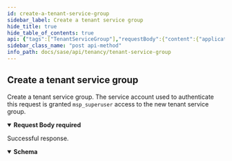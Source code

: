 ```yaml
---
id: create-a-tenant-service-group
sidebar_label: Create a tenant service group
hide_title: true
hide_table_of_contents: true
api: {"tags":["TenantServiceGroup"],"requestBody":{"content":{"application/json":{"schema":{"type":"object","allOf":[{"required":["display_name"],"type":"object","properties":{"parent_id":{"description":"The TSG ID for this tenant service group's parent.\n","allOf":[{"type":"string","allOf":[{"description":"A unique identifier.","maxLength":10,"minLength":10,"pattern":"^1[0-9]+$","type":"string","readOnly":true,"example":"1378242802"}],"readOnly":false,"example":1995877003}]},"display_name":{"description":"The tenant service group's display name.\n","type":"string","example":"AT&T"},"vertical":{"description":"A token that identifies the business vertical supported by the SASE\nproducts managed by this TSG.\n","type":"string","enum":["High Tech","Education","Manufacturing","Hospitality","Professional & Legal Services","Wholesale & Retail","Finance","Telecommunications","State & Local Government","Transportation & Logistics","Federal Government","Media & Entertainment","Nonclassifiable Establishments","Healthcare","Utilities & Energy","Insurance","Agriculture","Pharma & Life Sciences","Construction","Aerospace & Defense","Real Estate","Restaurant/Food Industry","Other"],"example":"High Tech"}}}]}}},"required":true},"responses":{"200":{"content":{"application/json":{"schema":{"allOf":[{"type":"object","allOf":[{"required":["id"],"type":"object","properties":{"id":{"description":"The tenant service group's ID.","allOf":[{"description":"A unique identifier.","maxLength":10,"minLength":10,"pattern":"^1[0-9]+$","type":"string","readOnly":true,"example":"1378242802"}],"readOnly":true},"parent_id":{"description":"The TSG ID for this tenant service group's parent.\n","allOf":[{"type":"string","allOf":[{"description":"A unique identifier.","maxLength":10,"minLength":10,"pattern":"^1[0-9]+$","type":"string","readOnly":true,"example":"1378242802"}],"readOnly":false,"example":1995877003}]},"display_name":{"description":"The tenant service group's display name.\n","type":"string","example":"AT&T"},"vertical":{"description":"A token that identifies the business vertical supported by the SASE\nproducts managed by this TSG.\n","type":"string","enum":["High Tech","Education","Manufacturing","Hospitality","Professional & Legal Services","Wholesale & Retail","Finance","Telecommunications","State & Local Government","Transportation & Logistics","Federal Government","Media & Entertainment","Nonclassifiable Establishments","Healthcare","Utilities & Energy","Insurance","Agriculture","Pharma & Life Sciences","Construction","Aerospace & Defense","Real Estate","Restaurant/Food Industry","Other"],"example":"High Tech"}}}]}]}}},"description":"Successful response."}},"operationId":"post-tenancy-v1-tenant_service_groups","description":"Create a tenant service group.\nThe service account used to authenticate this request\nis granted `msp_superuser` access to the new tenant\nservice group.\n","security":[{"Bearer":[]}],"parameters":[],"method":"post","path":"/tenancy/v1/tenant_service_groups","servers":[{"url":"/"}],"securitySchemes":{"Bearer":{"type":"http","scheme":"bearer"}},"jsonRequestBodyExample":{"parent_id":{},"display_name":"AT&T","vertical":"High Tech"},"info":{"title":"Tenant Service Group","version":"1.0","description":"Manages tenant service groups.\n","contact":{}},"postman":{"name":"Create a tenant service group","description":{"content":"Create a tenant service group.\nThe service account used to authenticate this request\nis granted `msp_superuser` access to the new tenant\nservice group.\n","type":"text/plain"},"url":{"path":["tenancy","v1","tenant_service_groups"],"host":["{{baseUrl}}"],"query":[],"variable":[]},"header":[{"key":"Content-Type","value":"application/json"},{"key":"Accept","value":"application/json"}],"method":"POST","body":{"mode":"raw","raw":"\"\"","options":{"raw":{"language":"json"}}},"auth":{"type":"bearer","bearer":[{"type":"any","value":"<Bearer Token>","key":"token"}]}}}
sidebar_class_name: "post api-method"
info_path: docs/sase/api/tenancy/tenant-service-group
---
```



## Create a tenant service group



Create a tenant service group.
The service account used to authenticate this request
is granted `msp_superuser` access to the new tenant
service group.


<details style={{}} data-collapsed={false} open={true}><summary style={{"textAlign":"left"}}><strong>Request Body</strong><strong style={{"fontSize":"var(--ifm-code-font-size)","color":"var(--openapi-required)"}}> required</strong></summary><div style={{"textAlign":"left","marginLeft":"1rem"}}></div><ul style={{"marginLeft":"1rem"}}><SchemaItem collapsible={false} name={"parent_id"} required={false} schemaDescription={"The TSG ID for this tenant service group's parent.\n"} schemaName={"string"} qualifierMessage={"**Possible values:** 10 ≤ length ≤ 10, Value must match regular expression `^1[0-9]+$`"}></SchemaItem><SchemaItem collapsible={false} name={"display_name"} required={true} schemaDescription={"The tenant service group's display name.\n"} schemaName={"string"} qualifierMessage={undefined}></SchemaItem><SchemaItem collapsible={false} name={"vertical"} required={false} schemaDescription={"A token that identifies the business vertical supported by the SASE\nproducts managed by this TSG.\n"} schemaName={"string"} qualifierMessage={"**Possible values:** [`High Tech`, `Education`, `Manufacturing`, `Hospitality`, `Professional & Legal Services`, `Wholesale & Retail`, `Finance`, `Telecommunications`, `State & Local Government`, `Transportation & Logistics`, `Federal Government`, `Media & Entertainment`, `Nonclassifiable Establishments`, `Healthcare`, `Utilities & Energy`, `Insurance`, `Agriculture`, `Pharma & Life Sciences`, `Construction`, `Aerospace & Defense`, `Real Estate`, `Restaurant/Food Industry`, `Other`]"}></SchemaItem></ul></details><div><ApiTabs><TabItem label={"200"} value={"200"}><div>

Successful response.

</div><div><details style={{}} data-collapsed={false} open={true}><summary style={{"textAlign":"left"}}><strong>Schema</strong></summary><div style={{"textAlign":"left","marginLeft":"1rem"}}></div><ul style={{"marginLeft":"1rem"}}><SchemaItem collapsible={false} name={"id"} required={true} schemaDescription={"The tenant service group's ID."} schemaName={"string"} qualifierMessage={"**Possible values:** 10 ≤ length ≤ 10, Value must match regular expression `^1[0-9]+$`"}></SchemaItem><SchemaItem collapsible={false} name={"parent_id"} required={false} schemaDescription={"The TSG ID for this tenant service group's parent.\n"} schemaName={"string"} qualifierMessage={"**Possible values:** 10 ≤ length ≤ 10, Value must match regular expression `^1[0-9]+$`"}></SchemaItem><SchemaItem collapsible={false} name={"display_name"} required={false} schemaDescription={"The tenant service group's display name.\n"} schemaName={"string"} qualifierMessage={undefined}></SchemaItem><SchemaItem collapsible={false} name={"vertical"} required={false} schemaDescription={"A token that identifies the business vertical supported by the SASE\nproducts managed by this TSG.\n"} schemaName={"string"} qualifierMessage={"**Possible values:** [`High Tech`, `Education`, `Manufacturing`, `Hospitality`, `Professional & Legal Services`, `Wholesale & Retail`, `Finance`, `Telecommunications`, `State & Local Government`, `Transportation & Logistics`, `Federal Government`, `Media & Entertainment`, `Nonclassifiable Establishments`, `Healthcare`, `Utilities & Energy`, `Insurance`, `Agriculture`, `Pharma & Life Sciences`, `Construction`, `Aerospace & Defense`, `Real Estate`, `Restaurant/Food Industry`, `Other`]"}></SchemaItem></ul></details></div></TabItem></ApiTabs></div>
      